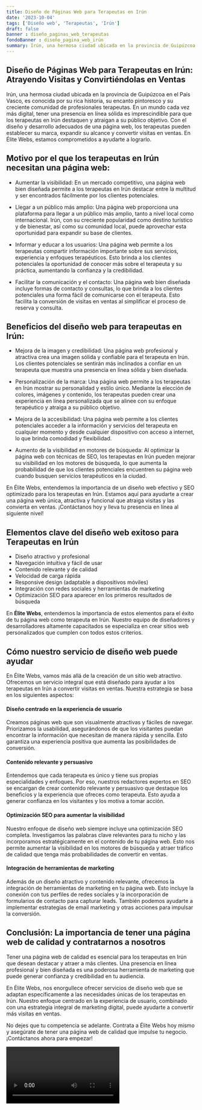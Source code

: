 ```yaml
---
title: Diseño de Páginas Web para Terapeutas en Irún
date: '2023-10-04'
tags: ['Diseño web', 'Terapeutas', 'Irún']
draft: false
banner : diseño_paginas_web_terapeutas
fondoBanner : diseño_pagina_web_irún
summary: Irún, una hermosa ciudad ubicada en la provincia de Guipúzcoa en el País Vasco, es conocida por su rica historia, su encanto pintoresco y su creciente comunidad de profesionales terapeutas. En un mundo cada vez más digital, tener una presencia en línea sólida es imprescindible para que los terapeutas en Irún destaquen y atraigan a su público objetivo. Con el diseño y desarrollo adecuados de una página web, los terapeutas pueden establecer su marca, expandir su alcance y convertir visitas en ventas. En Élite Webs, estamos comprometidos a ayudarte a lograrlo.
---
```


## Diseño de Páginas Web para Terapeutas en Irún: Atrayendo Visitas y Convirtiéndolas en Ventas

Irún, una hermosa ciudad ubicada en la provincia de Guipúzcoa en el País Vasco, es conocida por su rica historia, su encanto pintoresco y su creciente comunidad de profesionales terapeutas. En un mundo cada vez más digital, tener una presencia en línea sólida es imprescindible para que los terapeutas en Irún destaquen y atraigan a su público objetivo. Con el diseño y desarrollo adecuados de una página web, los terapeutas pueden establecer su marca, expandir su alcance y convertir visitas en ventas. En Élite Webs, estamos comprometidos a ayudarte a lograrlo.

## Motivo por el que los terapeutas en Irún necesitan una página web:

- Aumentar la visibilidad: En un mercado competitivo, una página web bien diseñada permite a los terapeutas en Irún destacar entre la multitud y ser encontrados fácilmente por los clientes potenciales.

- Llegar a un público más amplio: Una página web proporciona una plataforma para llegar a un público más amplio, tanto a nivel local como internacional. Irún, con su creciente popularidad como destino turístico y de bienestar, así como su comunidad local, puede aprovechar esta oportunidad para expandir su base de clientes.

- Informar y educar a los usuarios: Una página web permite a los terapeutas compartir información importante sobre sus servicios, experiencia y enfoques terapéuticos. Esto brinda a los clientes potenciales la oportunidad de conocer más sobre el terapeuta y su práctica, aumentando la confianza y la credibilidad.

- Facilitar la comunicación y el contacto: Una página web bien diseñada incluye formas de contacto y consultas, lo que brinda a los clientes potenciales una forma fácil de comunicarse con el terapeuta. Esto facilita la conversión de visitas en ventas al simplificar el proceso de reserva y consulta.

## Beneficios del diseño web para terapeutas en Irún:

- Mejora de la imagen y credibilidad: Una página web profesional y atractiva crea una imagen sólida y confiable para el terapeuta en Irún. Los clientes potenciales se sentirán más inclinados a confiar en un terapeuta que muestra una presencia en línea sólida y bien diseñada.

- Personalización de la marca: Una página web permite a los terapeutas en Irún mostrar su personalidad y estilo único. Mediante la elección de colores, imágenes y contenido, los terapeutas pueden crear una experiencia en línea personalizada que se alinee con su enfoque terapéutico y atraiga a su público objetivo.

- Mejora de la accesibilidad: Una página web permite a los clientes potenciales acceder a la información y servicios del terapeuta en cualquier momento y desde cualquier dispositivo con acceso a internet, lo que brinda comodidad y flexibilidad.

- Aumento de la visibilidad en motores de búsqueda: Al optimizar la página web con técnicas de SEO, los terapeutas en Irún pueden mejorar su visibilidad en los motores de búsqueda, lo que aumenta la probabilidad de que los clientes potenciales encuentren su página web cuando busquen servicios terapéuticos en la ciudad.

En Élite Webs, entendemos la importancia de un diseño web efectivo y SEO optimizado para los terapeutas en Irún. Estamos aquí para ayudarte a crear una página web única, atractiva y funcional que atraiga visitas y las convierta en ventas. ¡Contáctanos hoy y lleva tu presencia en línea al siguiente nivel!

<GifSeo />

<Cta />

## Elementos clave del diseño web exitoso para Terapeutas en Irún

- Diseño atractivo y profesional
- Navegación intuitiva y fácil de usar
- Contenido relevante y de calidad
- Velocidad de carga rápida
- Responsive design (adaptable a dispositivos móviles)
- Integración con redes sociales y herramientas de marketing
- Optimización SEO para aparecer en los primeros resultados de búsqueda

En **Élite Webs**, entendemos la importancia de estos elementos para el éxito de tu página web como terapeuta en Irún. Nuestro equipo de diseñadores y desarrolladores altamente capacitados se especializa en crear sitios web personalizados que cumplen con todos estos criterios.

## Cómo nuestro servicio de diseño web puede ayudar

En Élite Webs, vamos más allá de la creación de un sitio web atractivo. Ofrecemos un servicio integral que está diseñado para ayudar a los terapeutas en Irún a convertir visitas en ventas. Nuestra estrategia se basa en los siguientes aspectos:

#### Diseño centrado en la experiencia de usuario

Creamos páginas web que son visualmente atractivas y fáciles de navegar. Priorizamos la usabilidad, asegurándonos de que los visitantes puedan encontrar la información que necesitan de manera rápida y sencilla. Esto garantiza una experiencia positiva que aumenta las posibilidades de conversión.

#### Contenido relevante y persuasivo

Entendemos que cada terapeuta es único y tiene sus propias especialidades y enfoques. Por eso, nuestros redactores expertos en SEO se encargan de crear contenido relevante y persuasivo que destaque los beneficios y la experiencia que ofreces como terapeuta. Esto ayuda a generar confianza en los visitantes y los motiva a tomar acción.

#### Optimización SEO para aumentar la visibilidad

Nuestro enfoque de diseño web siempre incluye una optimización SEO completa. Investigamos las palabras clave relevantes para tu nicho y las incorporamos estratégicamente en el contenido de tu página web. Esto nos permite aumentar la visibilidad en los motores de búsqueda y atraer tráfico de calidad que tenga más probabilidades de convertir en ventas.

#### Integración de herramientas de marketing

Además de un diseño atractivo y contenido relevante, ofrecemos la integración de herramientas de marketing en tu página web. Esto incluye la conexión con tus perfiles de redes sociales y la incorporación de formularios de contacto para capturar leads. También podemos ayudarte a implementar estrategias de email marketing y otras acciones para impulsar la conversión.

## Conclusión: La importancia de tener una página web de calidad y contratarnos a nosotros

Tener una página web de calidad es esencial para los terapeutas en Irún que desean destacar y atraer a más clientes. Una presencia en línea profesional y bien diseñada es una poderosa herramienta de marketing que puede generar confianza y credibilidad en tu audiencia.

En Élite Webs, nos enorgullece ofrecer servicios de diseño web que se adaptan específicamente a las necesidades únicas de los terapeutas en Irún. Nuestro enfoque centrado en la experiencia de usuario, combinado con una estrategia integral de marketing digital, puede ayudarte a convertir más visitas en ventas.

No dejes que tu competencia se adelante. Contrata a Élite Webs hoy mismo y asegúrate de tener una página web de calidad que impulse tu negocio. ¡Contáctanos ahora para empezar!

<Video />

<CtaBot job='Terapeutas' city='Irún'/>

<Gmaps query='Irún+españa+maps' />